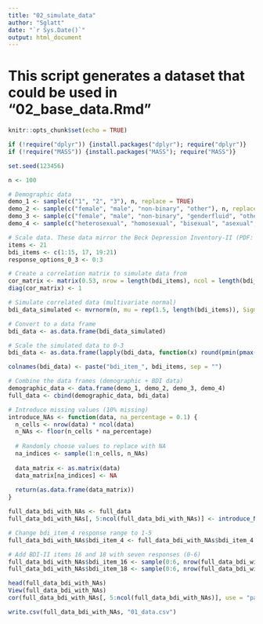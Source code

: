 ```yaml
---
title: "02_simulate_data"
author: "Sglatt"
date: "`r Sys.Date()`"
output: html_document
---
```


# This script generates a dataset that could be used in "02_base_data.Rmd"
```r
knitr::opts_chunk$set(echo = TRUE)
```

```r
if (!require("dplyr")) {install.packages("dplyr"); require("dplyr")} 
if (!require("MASS")) {install.packages("MASS"); require("MASS")} 
```

```r
set.seed(123456)

n <- 100  

# Demographic data
demo_1 <- sample(c("1", "2", "3"), n, replace = TRUE) 
demo_2 <- sample(c("female", "male", "non-binary", "other"), n, replace = TRUE)
demo_3 <- sample(c("female", "male", "non-binary", "genderfluid", "other"), n, replace = TRUE)
demo_4 <- sample(c("heterosexual", "homosexual", "bisexual", "asexual", "pansexual"), n, replace = TRUE)

# Scale data. These data mirror the Beck Depression Inventory-II (PDF: https://naviauxlab.ucsd.edu/wp-content/uploads/2020/09/BDI21.pdf)
items <- 21
bdi_items <- c(1:15, 17, 19:21)  
response_options_0_3 <- 0:3

# Create a correlation matrix to simulate data from
cor_matrix <- matrix(0.53, nrow = length(bdi_items), ncol = length(bdi_items)) # moderate-large correlations (.53)
diag(cor_matrix) <- 1  

# Simulate correlated data (multivariate normal)
bdi_data_simulated <- mvrnorm(n, mu = rep(1.5, length(bdi_items)), Sigma = cor_matrix)

# Convert to a data frame
bdi_data <- as.data.frame(bdi_data_simulated)

# Scale the simulated data to 0-3 
bdi_data <- as.data.frame(lapply(bdi_data, function(x) round(pmin(pmax(x, 0), 3))))

colnames(bdi_data) <- paste("bdi_item_", bdi_items, sep = "")

# Combine the data frames (demographic + BDI data)
demographic_data <- data.frame(demo_1, demo_2, demo_3, demo_4)
full_data <- cbind(demographic_data, bdi_data)

# Introduce missing values (10% missing)
introduce_NAs <- function(data, na_percentage = 0.1) {
  n_cells <- nrow(data) * ncol(data)  
  n_NAs <- floor(n_cells * na_percentage)  
  
  # Randomly choose values to replace with NA
  na_indices <- sample(1:n_cells, n_NAs)
  
  data_matrix <- as.matrix(data)
  data_matrix[na_indices] <- NA
  
  return(as.data.frame(data_matrix))  
}

full_data_bdi_with_NAs <- full_data
full_data_bdi_with_NAs[, 5:ncol(full_data_bdi_with_NAs)] <- introduce_NAs(full_data_bdi_with_NAs[, 5:ncol(full_data_bdi_with_NAs)], na_percentage = 0.1)

# Change bdi_item_4 response range to 1-5 
full_data_bdi_with_NAs$bdi_item_4 <- full_data_bdi_with_NAs$bdi_item_4 + 1

# Add BDI-II items 16 and 18 with seven responses (0-6)
full_data_bdi_with_NAs$bdi_item_16 <- sample(0:6, nrow(full_data_bdi_with_NAs), replace = TRUE)
full_data_bdi_with_NAs$bdi_item_18 <- sample(0:6, nrow(full_data_bdi_with_NAs), replace = TRUE)

head(full_data_bdi_with_NAs)
View(full_data_bdi_with_NAs)
cor(full_data_bdi_with_NAs[, 5:ncol(full_data_bdi_with_NAs)], use = "pairwise.complete.obs")
```

```r
write.csv(full_data_bdi_with_NAs, "01_data.csv")
```

